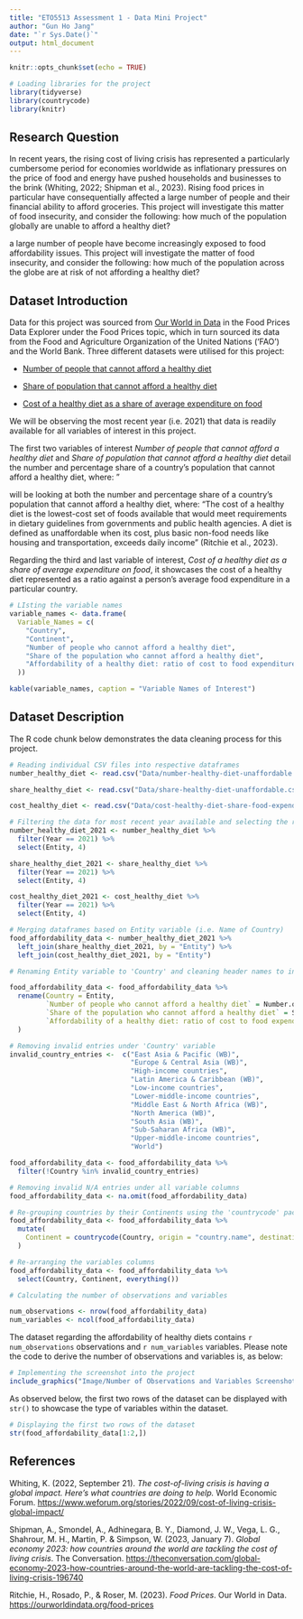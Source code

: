 ```yaml
---
title: "ETO5513 Assessment 1 - Data Mini Project"
author: "Gun Ho Jang"
date: "`r Sys.Date()`"
output: html_document
---
```


```r
knitr::opts_chunk$set(echo = TRUE)
```

```r
# Loading libraries for the project
library(tidyverse)
library(countrycode)
library(knitr)
```

## Research Question

In recent years, the rising cost of living crisis has represented a particularly cumbersome period for economies worldwide as inflationary pressures on the price of food and energy have pushed households and businesses to the brink (Whiting, 2022; Shipman et al., 2023). Rising food prices in particular have consequentially affected a large number of people and their financial ability to afford groceries. This project will investigate this matter of food insecurity, and consider the following: how much of the population globally are unable to afford a healthy diet?

a large number of people have become increasingly exposed to food affordability issues. This project will investigate the matter of food insecurity, and consider the following: how much of the population across the globe are at risk of not affording a healthy diet?

## Dataset Introduction

Data for this project was sourced from [Our World in Data](https://ourworldindata.org/food-prices) in the Food Prices Data Explorer under the Food Prices topic, which in turn sourced its data from the Food and Agriculture Organization of the United Nations ('FAO') and the World Bank. Three different datasets were utilised for this project:

-   [Number of people that cannot afford a healthy diet](https://ourworldindata.org/explorers/food-prices?Diet=Healthy+diet&Cost+or+Affordability=Affordability&Affordability+metric=Number+that+cannot+afford&Cost+metric=%25+of+average+food+expenditure&country=NGA~BGD~IND~ETH~MEX~USA~BRA~GBR)

-   [Share of population that cannot afford a healthy diet](https://ourworldindata.org/explorers/food-prices?Diet=Healthy+diet&Cost+or+Affordability=Affordability&Affordability+metric=Share+that+cannot+afford&Cost+metric=%25+of+average+food+expenditure&country=NGA~BGD~IND~ETH~MEX~USA~BRA~GBR)

-   [Cost of a healthy diet as a share of average expenditure on food](https://ourworldindata.org/explorers/food-prices?Diet=Healthy+diet&Cost+or+Affordability=Cost+&Affordability+metric=Share+that+cannot+afford&Cost+metric=%25+of+average+food+expenditure&country=NGA~BGD~IND~ETH~MEX~USA~BRA~GBR)

We will be observing the most recent year (i.e. 2021) that data is readily available for all variables of interest in this project.

The first two variables of interest *Number of people that cannot afford a healthy diet* and *Share of population that cannot afford a healthy diet* detail the number and percentage share of a country's population that cannot afford a healthy diet, where: "

will be looking at both the number and percentage share of a country's population that cannot afford a healthy diet, where: "The cost of a healthy diet is the lowest-cost set of foods available that would meet requirements in dietary guidelines from governments and public health agencies. A diet is defined as unaffordable when its cost, plus basic non-food needs like housing and transportation, exceeds daily income" (Ritchie et al., 2023).

Regarding the third and last variable of interest, *Cost of a healthy diet as a share of average expenditure on food*, it showcases the cost of a healthy diet represented as a ratio against a person's average food expenditure in a particular country.

```r
# LIsting the variable names
variable_names <- data.frame(
  Variable_Names = c(
    "Country",
    "Continent",
    "Number of people who cannot afford a healthy diet",
    "Share of the population who cannot afford a healthy diet",
    "Affordability of a healthy diet: ratio of cost to food expenditures"
  ))

kable(variable_names, caption = "Variable Names of Interest")
```

## Dataset Description

The R code chunk below demonstrates the data cleaning process for this project.

```r
# Reading individual CSV files into respective dataframes
number_healthy_diet <- read.csv("Data/number-healthy-diet-unaffordable.csv")

share_healthy_diet <- read.csv("Data/share-healthy-diet-unaffordable.csv")

cost_healthy_diet <- read.csv("Data/cost-healthy-diet-share-food-expenditure.csv")

# Filtering the data for most recent year available and selecting the relevant columns
number_healthy_diet_2021 <- number_healthy_diet %>% 
  filter(Year == 2021) %>% 
  select(Entity, 4)

share_healthy_diet_2021 <- share_healthy_diet %>% 
  filter(Year == 2021) %>% 
  select(Entity, 4)

cost_healthy_diet_2021 <- cost_healthy_diet %>% 
  filter(Year == 2021) %>% 
  select(Entity, 4)

# Merging dataframes based on Entity variable (i.e. Name of Country)
food_affordability_data <- number_healthy_diet_2021 %>%
  left_join(share_healthy_diet_2021, by = "Entity") %>% 
  left_join(cost_healthy_diet_2021, by = "Entity")

# Renaming Entity variable to 'Country' and cleaning header names to introduce spacing

food_affordability_data <- food_affordability_data %>% 
  rename(Country = Entity,
         `Number of people who cannot afford a healthy diet` = Number.of.people.who.cannot.afford.a.healthy.diet,
         `Share of the population who cannot afford a healthy diet` = Share.of.the.population.who.cannot.afford.a.healthy.diet,
         `Affordability of a healthy diet: ratio of cost to food expenditures` = Affordability.of.a.healthy.diet..ratio.of.cost.to.food.expenditures
  )

# Removing invalid entries under 'Country' variable
invalid_country_entries <-  c("East Asia & Pacific (WB)", 
                              "Europe & Central Asia (WB)",
                              "High-income countries",
                              "Latin America & Caribbean (WB)",
                              "Low-income countries",
                              "Lower-middle-income countries",
                              "Middle East & North Africa (WB)",
                              "North America (WB)",
                              "South Asia (WB)",
                              "Sub-Saharan Africa (WB)",
                              "Upper-middle-income countries",
                              "World")

food_affordability_data <- food_affordability_data %>% 
  filter(!Country %in% invalid_country_entries)

# Removing invalid N/A entries under all variable columns
food_affordability_data <- na.omit(food_affordability_data)

# Re-grouping countries by their Continents using the 'countrycode' package
food_affordability_data <- food_affordability_data %>% 
  mutate(
    Continent = countrycode(Country, origin = "country.name", destination = "continent")
  )

# Re-arranging the variables columns
food_affordability_data <- food_affordability_data %>% 
  select(Country, Continent, everything())
```

```r
# Calculating the number of observations and variables

num_observations <- nrow(food_affordability_data)
num_variables <- ncol(food_affordability_data)
```

The dataset regarding the affordability of healthy diets contains `r num_observations` observations and `r num_variables` variables. Please note the code to derive the number of observations and variables is, as below:

```r
# Implementing the screenshot into the project
include_graphics("Image/Number of Observations and Variables Screenshot.png")
```

As observed below, the first two rows of the dataset can be displayed with `str()` to showcase the type of variables within the dataset.

```r
# Displaying the first two rows of the dataset
str(food_affordability_data[1:2,])
```

## References

Whiting, K. (2022, September 21). *The cost-of-living crisis is having a global impact. Here's what countries are doing to help.* World Economic Forum. <https://www.weforum.org/stories/2022/09/cost-of-living-crisis-global-impact/>

Shipman, A., Smondel, A., Adhinegara, B. Y., Diamond, J. W., Vega, L. G., Shahrour, M. H., Martin, P. & Simpson, W. (2023, January 7). *Global economy 2023: how countries around the world are tackling the cost of living crisis*. The Conversation. <https://theconversation.com/global-economy-2023-how-countries-around-the-world-are-tackling-the-cost-of-living-crisis-196740>

Ritchie, H., Rosado, P., & Roser, M. (2023). *Food Prices*. Our World in Data. <https://ourworldindata.org/food-prices>
